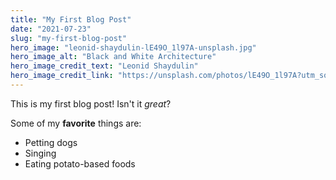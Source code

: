 ```yaml
---
title: "My First Blog Post"
date: "2021-07-23"
slug: "my-first-blog-post"
hero_image: "leonid-shaydulin-lE49O_1l97A-unsplash.jpg"
hero_image_alt: "Black and White Architecture"
hero_image_credit_text: "Leonid Shaydulin"
hero_image_credit_link: "https://unsplash.com/photos/lE49O_1l97A?utm_source=unsplash&utm_medium=referral&utm_content=creditCopyText"
---
```


This is my first blog post! Isn't it *great*?

Some of my **favorite** things are:

* Petting dogs
* Singing
* Eating potato-based foods
